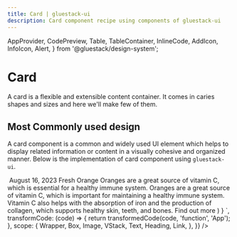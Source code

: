 ```yaml
---
title: Card | gluestack-ui
description: Card component recipe using components of gluestack-ui
---
```



  AppProvider,
  CodePreview,
  Table,
  TableContainer,
  InlineCode,
  AddIcon,
  InfoIcon,
  Alert,
} from '@gluestack/design-system';


<Meta title="Recipes/Card" />

# Card

A card is a flexible and extensible content container. It comes in caries shapes and sizes and here we'll make few of them.

## Most Commonly used design

A card component is a common and widely used UI element which helps to display related information or content in a visually cohesive and organized manner. Below is the implementation of card component using `gluestack-ui`.

<AppProvider config={config}>
  <CodePreview
    showComponentRenderer={true}
    showArgsController={false}
    metaData={{
      code: `
        function App () {
          return (   
            <Box
            maxWidth='$64'
            borderColor='$borderLight200'
            borderRadius='$lg'
            borderWidth='$1'
            my="$4"
            overflow="hidden"
            sx={{
              "@base": {
              mx: '$5',
              },
              "@lg":{
                my:"0"
              },
              "_dark": {
                bg:"$backgroundDark900",
                borderColor: '$borderDark800'
              },
            }}
          >
            <Box>
              <Image
                h={150}
                source={{
                  uri: 'https://images.unsplash.com/photo-1549888834-3ec93abae044?ixlib=rb-4.0.3&ixid=M3wxMjA3fDB8MHxwaG90by1wYWdlfHx8fGVufDB8fHx8fA%3D%3D&auto=format&fit=crop&w=2940&q=80',
                }}        
              />
            </Box>
            <VStack px='$6' pt='$4' pb='$6'>
              <Text _dark={{color:"$textLight200"}} fontSize='$sm'  my='$1.5'>
              August 16, 2023
              </Text>
              <Heading _dark={{color:"$textLight200"}} size='sm' >
              Fresh Orange 
            </Heading>
            <Text my='$1.5' _dark={{color:"$textLight200"}} fontSize='$xs'>
              Oranges are a great source of vitamin C, which is essential for a healthy immune system. Oranges are a great source of vitamin C,
              which is important for maintaining a healthy immune system.
              </Text>
              <Text _dark={{color:"$textLight200"}} my='$1.5' fontSize='$xs' isTruncated="true">
              Vitamin C also helps with the absorption of iron and the production of collagen, which supports healthy skin, teeth, and bones.
              </Text>   
              <Link href="https://gluestack.io/" isExternal>
                <Text fontSize='$sm' color='$pink600'>
                Find out more
                </Text>
              </Link>
            </VStack>
          </Box>    
              ) 
        }
`,
      transformCode: (code) => {
        return transformedCode(code, 'function', 'App');
      },
      scope: {
        Wrapper,
        Box,
        Image,
        VStack,
        Text,
        Heading,
        Link,
      },
    }}
  />
</AppProvider>
